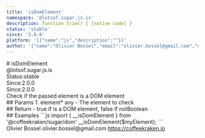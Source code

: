```yaml
---
title: 'isDomElement'
namespace: '@lotsof.sugar.js.is'
description: function trim() { [native code] }
status: 'stable'
since: '2.0.0'
platform: '[{"name":"js","description":""}]'
author: '{"name":"Olivier Bossel","email":"olivier.bossel@gmail.com","url":"https://coffeekraken.io"}'
---
```

<div class="docmap-mdx">
# isDomElement
<div class="_namespace">@lotsof.sugar.js.is</div>
<div class="_metas">
<div class="_status"><span class="_status-label">Status:</span><span class="_status-value -stable">stable</span></div>
<div class="_since"><span class="_since-label">Since:</span><span class="_since-value">2.0.0</span></div>
<div class="_since"><span class="_since-label">Since:</span><span class="_since-value">2.0.0</span></div>
</div>
<div class="_description">
Check if the passed element is a DOM element
</div>
<div class="_params">
## Params
1. <span class="_name">element<span class="_required">*</span></span><span class="_default"></span> <span class="_type">any</span>
   - The element to check
</div>
<div class="_return">
## Return
- <span class="_description">true if is a DOM element, false if not</span><span class="_default"></span><span class="_type">Boolean</span>
</div>
<div class="_examples">
## Examples
```js
import { __isDomElement } from '@coffeekraken/sugar/dom'
__isDomElement($myElement);
```
</div>
<div class="_author">
<span class="_name">Olivier Bossel</span>
<span class="_email">olivier.bossel@gmail.com</span>
<a href="https://coffeekraken.io" target="_blank" class="_url">https://coffeekraken.io</a>
</div>
</div>